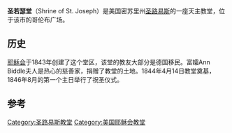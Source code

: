 {{expand|time=2017-01-14T02:40:36+00:00}}
{{refimprove|time=2017-01-14T02:40:36+00:00}}
{{Infobox NRHP | name =圣若瑟堂
| designated_other1_name= 圣路易斯地标
| designated_other1_abbr= STLL
| designated_other1_link= 圣路易斯地标
| designated_other1_color= #aaccff
| image = Shrine of St. Joseph entrance - 2012.JPG
| location= 密苏里州[[圣路易斯|圣路易斯]]北11街1220号
| coordinates = {{coord|38|38|14.15|N|90|11|33.45|W|display=inline,title}}
| built = 1844年
| architect= George Purvis
| added = 1978
| refnum = 78003396<ref name="nris">{{NRISref|2007a}}</ref>
}}
'''圣若瑟堂'''（Shrine of St. Joseph）是美国密苏里州[[圣路易斯|圣路易斯]]的一座天主教堂，位于该市的哥伦布广场。

==历史==
[[耶稣会|耶稣会]]于1843年创建了这个堂区，该堂的教友大部分是德国移民。富孀Ann Biddle夫人是热心的慈善家，捐赠了教堂的土地。1844年4月14日教堂奠基，1846年8月的第一个主日举行了祝圣仪式。

==参考==
{{reflist}}
[[Category:圣路易斯教堂|Category:圣路易斯教堂]]
[[Category:美国耶稣会教堂|Category:美国耶稣会教堂]]